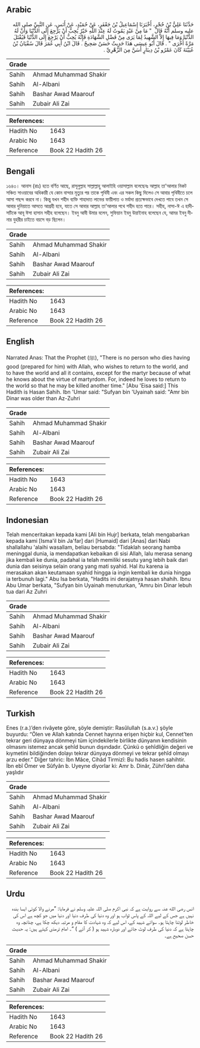 ## Arabic

<div dir="rtl" lang="ar" style={{fontSize:'larger',backgroundColor:'#f8f9fa',padding:20}}>حَدَّثَنَا عَلِيُّ بْنُ حُجْرٍ، أَخْبَرَنَا إِسْمَاعِيلُ بْنُ جَعْفَرٍ، عَنْ حُمَيْدٍ، عَنْ أَنَسٍ، عَنِ النَّبِيِّ صلى الله عليه وسلم أَنَّهُ قَالَ ‏ "‏ مَا مِنْ عَبْدٍ يَمُوتُ لَهُ عِنْدَ اللَّهِ خَيْرٌ يُحِبُّ أَنْ يَرْجِعَ إِلَى الدُّنْيَا وَأَنَّ لَهُ الدُّنْيَا وَمَا فِيهَا إِلاَّ الشَّهِيدُ لِمَا يَرَى مِنْ فَضْلِ الشَّهَادَةِ فَإِنَّهُ يُحِبُّ أَنْ يَرْجِعَ إِلَى الدُّنْيَا فَيُقْتَلَ مَرَّةً أُخْرَى ‏"‏ ‏.‏ قَالَ أَبُو عِيسَى هَذَا حَدِيثٌ حَسَنٌ صَحِيحٌ ‏.‏ قَالَ ابْنُ أَبِي عُمَرَ قَالَ سُفْيَانُ بْنُ عُيَيْنَةَ كَانَ عَمْرُو بْنُ دِينَارٍ أَسَنَّ مِنَ الزُّهْرِيِّ ‏.‏</div><div style={{backgroundColor:'#f8f9fa',padding:20, marginBottom: 10}}><table>
      <thead>
        <tr>
          <th>Grade</th>
          <th></th>
        </tr>
      </thead>
      <tbody>
<tr><td>Sahih</td><td>Ahmad Muhammad Shakir</td></tr><tr><td>Sahih</td><td>Al-Albani</td></tr><tr><td>Sahih</td><td>Bashar Awad Maarouf</td></tr><tr><td>Sahih</td><td>Zubair Ali Zai</td></tr></tbody></table><table>
        <thead>
          <tr>
            <th>References:</th>
            <th></th>
          </tr>
        </thead>
        <tbody><tr><td>Hadith No</td><td>1643</td></tr><tr><td>Arabic No</td><td>1643</td></tr><tr><td>Reference</td><td>Book 22 Hadith 26</td></tr></tbody></table></div>

## Bengali

<div dir="ltr" lang="bn" style={{fontSize:'larger',backgroundColor:'#f8f9fa',padding:20}}>১৬৪৩। আনাস (রাঃ) হতে বর্ণিত আছে, রাসূলুল্লাহ সাল্লাল্লাহু আলাইহি ওয়াসাল্লাম বলেছেনঃ আল্লাহ তা'আলার নিকট সঞ্চিত সাওয়াবের অধিকারী যে কোন বান্দার মৃত্যুর পর তাকে পৃথিবী এবং এর সকল কিছু দিলেও সে আবার পৃথিবীতে চলে আসা পছন্দ করবে না। কিন্তু যখন শহীদ ব্যক্তি শাহাদাত লাভের ফায়ীলাত ও মর্যাদা প্রত্যক্ষভাবে দেখতে পাবে তখন সে আবার দুনিয়াতে আসতে আগ্রহী হবে, যাতে সে আবার আল্লাহ তা'আলার পথে শহীদ হতে পারে। সহীহ, নাসা-ঈ এ হাদীসটিকে আবূ ঈসা হাসান সহীহ বলেছেন। ইবনু আবী উমার বলেন, সুফিয়ান ইবনু উয়াইনাহ বলেছেন যে, আমর ইবনু দীনার যুহরীর চাইতে বয়সে বড় ছিলেন।</div><div style={{backgroundColor:'#f8f9fa',padding:20, marginBottom: 10}}><table>
      <thead>
        <tr>
          <th>Grade</th>
          <th></th>
        </tr>
      </thead>
      <tbody>
<tr><td>Sahih</td><td>Ahmad Muhammad Shakir</td></tr><tr><td>Sahih</td><td>Al-Albani</td></tr><tr><td>Sahih</td><td>Bashar Awad Maarouf</td></tr><tr><td>Sahih</td><td>Zubair Ali Zai</td></tr></tbody></table><table>
        <thead>
          <tr>
            <th>References:</th>
            <th></th>
          </tr>
        </thead>
        <tbody><tr><td>Hadith No</td><td>1643</td></tr><tr><td>Arabic No</td><td>1643</td></tr><tr><td>Reference</td><td>Book 22 Hadith 26</td></tr></tbody></table></div>

## English

<div dir="ltr" lang="en" style={{fontSize:'larger',backgroundColor:'#f8f9fa',padding:20}}>Narrated Anas: That the Prophet (ﷺ), "There is no person who dies having good (prepared for him) with Allah, who wishes to return to the world, and to have the world and all it contains, except for the martyr because of what he knows about the virtue of martyrdom. For, indeed he loves to return to the world so that he may be killed another time." [Abu 'Eisa said:] This Hadith is Hasan Sahih. Ibn 'Umar said: "Sufyan bin 'Uyainah said: "Amr bin Dinar was older than Az-Zuhri</div><div style={{backgroundColor:'#f8f9fa',padding:20, marginBottom: 10}}><table>
      <thead>
        <tr>
          <th>Grade</th>
          <th></th>
        </tr>
      </thead>
      <tbody>
<tr><td>Sahih</td><td>Ahmad Muhammad Shakir</td></tr><tr><td>Sahih</td><td>Al-Albani</td></tr><tr><td>Sahih</td><td>Bashar Awad Maarouf</td></tr><tr><td>Sahih</td><td>Zubair Ali Zai</td></tr></tbody></table><table>
        <thead>
          <tr>
            <th>References:</th>
            <th></th>
          </tr>
        </thead>
        <tbody><tr><td>Hadith No</td><td>1643</td></tr><tr><td>Arabic No</td><td>1643</td></tr><tr><td>Reference</td><td>Book 22 Hadith 26</td></tr></tbody></table></div>

## Indonesian

<div dir="ltr" lang="id" style={{fontSize:'larger',backgroundColor:'#f8f9fa',padding:20}}>Telah menceritakan kepada kami [Ali bin Hujr] berkata, telah mengabarkan kepada kami [Isma'il bin Ja'far] dari [Humaid] dari [Anas] dari Nabi shallallahu 'alaihi wasallam, beliau bersabda: "Tidaklah seorang hamba meninggal dunia, ia mendapatkan kebaikan di sisi Allah, lalu merasa senang jika kembali ke dunia, padahal ia telah memiliki sesutu yang lebih baik dari dunia dan seisinya selain orang yang mati syahid. Hal itu karena ia merasakan akan keutamaan syahid hingga ia ingin kembali ke dunia hingga ia terbunuh lagi." Abu Isa berkata, "Hadits ini derajatnya hasan shahih. Ibnu Abu Umar berkata, "Sufyan bin Uyainah menuturkan, "Amru bin Dinar lebuh tua dari Az Zuhri</div><div style={{backgroundColor:'#f8f9fa',padding:20, marginBottom: 10}}><table>
      <thead>
        <tr>
          <th>Grade</th>
          <th></th>
        </tr>
      </thead>
      <tbody>
<tr><td>Sahih</td><td>Ahmad Muhammad Shakir</td></tr><tr><td>Sahih</td><td>Al-Albani</td></tr><tr><td>Sahih</td><td>Bashar Awad Maarouf</td></tr><tr><td>Sahih</td><td>Zubair Ali Zai</td></tr></tbody></table><table>
        <thead>
          <tr>
            <th>References:</th>
            <th></th>
          </tr>
        </thead>
        <tbody><tr><td>Hadith No</td><td>1643</td></tr><tr><td>Arabic No</td><td>1643</td></tr><tr><td>Reference</td><td>Book 22 Hadith 26</td></tr></tbody></table></div>

## Turkish

<div dir="ltr" lang="tr" style={{fontSize:'larger',backgroundColor:'#f8f9fa',padding:20}}>Enes (r.a.)’den rivâyete göre, şöyle demiştir: Rasûlullah (s.a.v.) şöyle buyurdu: “Ölen ve Allah katında Cennet hayrına erişen hiçbir kul, Cennet’ten tekrar geri dünyaya dönmeyi tüm içindekilerle birlikte dünyanın kendisinin olmasını istemez ancak şehîd bunun dışındadır. Çünkü o şehîdliğin değeri ve kıymetini bildiğinden dolayı tekrar dünyaya dönmeyi ve tekrar şehîd olmayı arzu eder.” Diğer tahric: İbn Mâce, Cihâd Tirmizî: Bu hadis hasen sahihtir. İbn ebî Ömer ve Sûfyân b. Uyeyne diyorlar ki: Amr b. Dinâr, Zührî’den daha yaşlıdır</div><div style={{backgroundColor:'#f8f9fa',padding:20, marginBottom: 10}}><table>
      <thead>
        <tr>
          <th>Grade</th>
          <th></th>
        </tr>
      </thead>
      <tbody>
<tr><td>Sahih</td><td>Ahmad Muhammad Shakir</td></tr><tr><td>Sahih</td><td>Al-Albani</td></tr><tr><td>Sahih</td><td>Bashar Awad Maarouf</td></tr><tr><td>Sahih</td><td>Zubair Ali Zai</td></tr></tbody></table><table>
        <thead>
          <tr>
            <th>References:</th>
            <th></th>
          </tr>
        </thead>
        <tbody><tr><td>Hadith No</td><td>1643</td></tr><tr><td>Arabic No</td><td>1643</td></tr><tr><td>Reference</td><td>Book 22 Hadith 26</td></tr></tbody></table></div>

## Urdu

<div dir="rtl" lang="ur" style={{fontSize:'larger',backgroundColor:'#f8f9fa',padding:20}}>انس رضی الله عنہ سے روایت ہے کہ نبی اکرم صلی اللہ علیہ وسلم نے فرمایا: ”مرنے والا کوئی ایسا بندہ نہیں ہے جس کے لیے اللہ کے پاس ثواب ہو اور وہ دنیا کی طرف دنیا اور دنیا میں جو کچھ ہے اس کی خاطر لوٹنا چاہتا ہو۔ سوائے شہید کے، اس لیے کہ وہ شہادت کا مقام و مرتبہ دیکھ چکا ہے، چنانچہ وہ چاہتا ہے کہ دنیا کی طرف لوٹ جائے اور دوبارہ شہید ہو ( کر آئے ) “۔ امام ترمذی کہتے ہیں: یہ حدیث حسن صحیح ہے۔</div><div style={{backgroundColor:'#f8f9fa',padding:20, marginBottom: 10}}><table>
      <thead>
        <tr>
          <th>Grade</th>
          <th></th>
        </tr>
      </thead>
      <tbody>
<tr><td>Sahih</td><td>Ahmad Muhammad Shakir</td></tr><tr><td>Sahih</td><td>Al-Albani</td></tr><tr><td>Sahih</td><td>Bashar Awad Maarouf</td></tr><tr><td>Sahih</td><td>Zubair Ali Zai</td></tr></tbody></table><table>
        <thead>
          <tr>
            <th>References:</th>
            <th></th>
          </tr>
        </thead>
        <tbody><tr><td>Hadith No</td><td>1643</td></tr><tr><td>Arabic No</td><td>1643</td></tr><tr><td>Reference</td><td>Book 22 Hadith 26</td></tr></tbody></table></div>